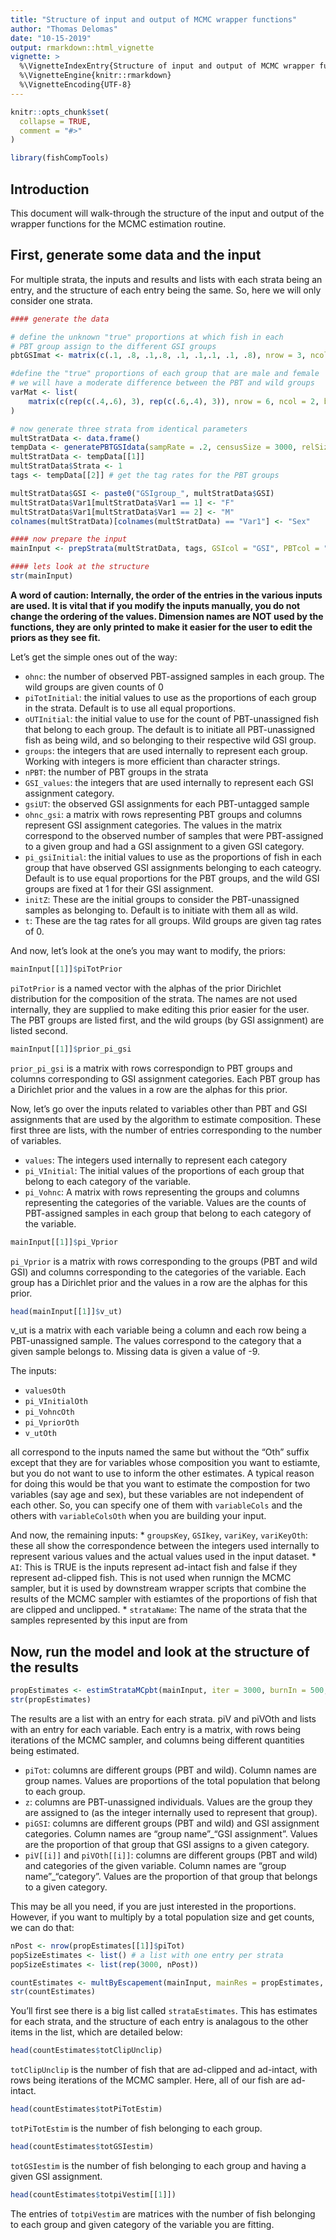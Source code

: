 ```yaml
---
title: "Structure of input and output of MCMC wrapper functions"
author: "Thomas Delomas"
date: "10-15-2019"
output: rmarkdown::html_vignette
vignette: >
  %\VignetteIndexEntry{Structure of input and output of MCMC wrapper functions}
  %\VignetteEngine{knitr::rmarkdown}
  %\VignetteEncoding{UTF-8}
---
```


```r
knitr::opts_chunk$set(
  collapse = TRUE,
  comment = "#>"
)
```

```r
library(fishCompTools)
```

## Introduction
This document will walk-through the structure of the input and output of the wrapper functions for the MCMC estimation routine.

## First, generate some data and the input

For multiple strata, the inputs and results and lists with each strata being an entry, and the structure of each entry being the same. So, here we will only consider one strata.

```r
#### generate the data

# define the unknown "true" proportions at which fish in each
# PBT group assign to the different GSI groups
pbtGSImat <- matrix(c(.1, .8, .1,.8, .1, .1,.1, .1, .8), nrow = 3, ncol = 3, byrow = TRUE)

#define the "true" proportions of each group that are male and female
# we will have a moderate difference between the PBT and wild groups
varMat <- list(
	matrix(c(rep(c(.4,.6), 3), rep(c(.6,.4), 3)), nrow = 6, ncol = 2, byrow = TRUE)
)

# now generate three strata from identical parameters
multStratData <- data.frame()
tempData <- generatePBTGSIdata(sampRate = .2, censusSize = 3000, relSizePBTgroups = c(1,2,3), tagRates = c(.8, .85,.9), physTagRates = 0, true_clipped = 0, true_noclip_H = .4, true_wild = .6, relSizeGSIgroups = c(1,2,1), PBT_GSI_calls = pbtGSImat, varMatList = varMat)
multStratData <- tempData[[1]]
multStratData$Strata <- 1
tags <- tempData[[2]] # get the tag rates for the PBT groups

multStratData$GSI <- paste0("GSIgroup_", multStratData$GSI)
multStratData$Var1[multStratData$Var1 == 1] <- "F"
multStratData$Var1[multStratData$Var1 == 2] <- "M"
colnames(multStratData)[colnames(multStratData) == "Var1"] <- "Sex"

#### now prepare the input
mainInput <- prepStrata(multStratData, tags, GSIcol = "GSI", PBTcol = "GenParentHatchery", strataCol = "Strata", adFinCol = "AdClip", AI = TRUE, variableCols = c("Sex"))

#### lets look at the structure
str(mainInput)

```

**A word of caution: Internally, the order of the entries in the various inputs are used. It is vital that if you modify the inputs manually, you do not change the ordering of the values. Dimension names are NOT used by the functions, they are only printed to make it easier for the user to edit the priors as they see fit.**

Let's get the simple ones out of the way:

* `ohnc`: the number of observed PBT-assigned samples in each group. The wild groups are given counts of 0
* `piTotInitial`: the initial values to use as the proportions of each group in the strata. Default is to use all equal proportions.
* `oUTInitial`: the initial value to use for the count of PBT-unassigned fish that belong to each group. The default is to initiate all PBT-unassigned fish as being wild, and so belonging to their respective wild GSI group.
* `groups`: the integers that are used internally to represent each group. Working with integers is more efficient than character strings.
* `nPBT`: the number of PBT groups in the strata
* `GSI_values`: the integers that are used internally to represent each GSI assignment category.
* `gsiUT`: the observed GSI assignments for each PBT-untagged sample
* `ohnc_gsi`: a matrix with rows representing PBT groups and columns represent GSI assignment categories. The values in the matrix correspond to the observed number of samples that were PBT-assigned to a given group and had a GSI assignment to a given GSI category.
* `pi_gsiInitial`: the initial values to use as the proportions of fish in each group that have observed GSI assignments belonging to each cateogry. Default is to use equal proportions for the PBT groups, and the wild GSI groups are fixed at 1 for their GSI assignment.
* `initZ`: These are the initial groups to consider the PBT-unassigned samples as belonging to. Default is to initiate with them all as wild.
* `t`: These are the tag rates for all groups. Wild groups are given tag rates of 0.

And now, let's look at the one's you may want to modify, the priors:
```r
mainInput[[1]]$piTotPrior
```

`piTotPrior` is a named vector with the alphas of the prior Dirichlet distribution for the composition of the strata. The names are not used internally, they are supplied to make editing this prior easier for the user. The PBT groups are listed first, and the wild groups (by GSI assignment) are listed second.

```r
mainInput[[1]]$prior_pi_gsi
```

`prior_pi_gsi` is a matrix with rows correspondign to PBT groups and columns corresponding to GSI assignment categories. Each PBT group has a Dirichlet prior and the values in a row are the alphas for this prior.


Now, let's go over the inputs related to variables other than PBT and GSI assignments that are used by the algorithm to estimate composition. These first three are lists, with the number of entries corresponding to the number of variables.

* `values`: The integers used internally to represent each category
* `pi_VInitial`: The initial values of the proportions of each group that belong to each category of the variable.
* `pi_Vohnc`: A matrix with rows representing the groups and columns representing the categories of the variable. Values are the counts of PBT-assigned samples in each group that belong to each category of the variable.

```r
mainInput[[1]]$pi_Vprior
```
`pi_Vprior` is a matrix with rows corresponding to the groups (PBT and wild GSI) and columns corresponding to the categories of the variable. Each group has a Dirichlet prior and the values in a row are the alphas for this prior.

```r
head(mainInput[[1]]$v_ut)
```

v_ut is a matrix with each variable being a column and each row being a PBT-unassigned sample. The values correspond to the category that a given sample belongs to. Missing data is given a value of -9.


The inputs:

* `valuesOth`
* `pi_VInitialOth`
* `pi_VohncOth`
* `pi_VpriorOth`
* `v_utOth`

all correspond to the inputs named the same but without the "Oth" suffix except that they are for variables whose composition you want to estiamte, but you do not want to use to inform the other estimates. A typical reason for doing this would be that you want to estimate the compostion for two variables (say age and sex), but these variables are not independent of each other. So, you can specify one of them with `variableCols` and the others with `variableColsOth` when you are building your input.

And now, the remaining inputs:
* `groupsKey`, `GSIkey`, `variKey`, `variKeyOth`: these all show the correspondence between the integers used internally to represent various values and the actual values used in the input dataset.
* `AI`: This is TRUE is the inputs represent ad-intact fish and false if they represent ad-clipped fish. This is not used when runnign the MCMC sampler, but it is used by downstream wrapper scripts that combine the results of the MCMC sampler with estiamtes of the proportions of fish that are clipped and unclipped.
* `strataName`: The name of the strata that the samples represented by this input are from 

## Now, run the model and look at the structure of the results

```r
propEstimates <- estimStrataMCpbt(mainInput, iter = 3000, burnIn = 500, thin = 1, seed = 7)
str(propEstimates)
```

The results are a list with an entry for each strata. piV and piVOth and lists with an entry for each variable. Each entry is a matrix, with rows being iterations of the MCMC sampler, and columns being different quantities being estimated.

* `piTot`: columns are different groups (PBT and wild). Column names are group names. Values are proportions of the total population that belong to each group.
* `z`: columns are PBT-unassigned individuals. Values are the group they are assigned to (as the integer internally used to represent that group).
* `piGSI`: columns are different groups (PBT and wild) and GSI assignment categories. Column names are "group name"_"GSI assignment". Values are the proportion of that group that GSI assigns to a given category.
* `piV[[i]]` and `piVOth[[i]]`: columns are different groups (PBT and wild) and categories of the given variable. Column names are "group name"_"category". Values are the proportion of that group that belongs to a given category.


This may be all you need, if you are just interested in the proportions. However, if you want to multiply by a total population size and get counts, we can do that:


```r
nPost <- nrow(propEstimates[[1]]$piTot)
popSizeEstimates <- list() # a list with one entry per strata
popSizeEstimates <- list(rep(3000, nPost))

countEstimates <- multByEscapement(mainInput, mainRes = propEstimates, popSizes = popSizeEstimates, writeSummary = FALSE)
str(countEstimates)
```

You'll first see there is a big list called `strataEstimates`. This has estimates for each strata, and the structure of each entry is analagous to the other items in the list, which are detailed below:

```r
head(countEstimates$totClipUnclip)
```

`totClipUnclip` is the number of fish that are ad-clipped and ad-intact, with rows being iterations of the MCMC sampler. Here, all of our fish are ad-intact.

```r
head(countEstimates$totPiTotEstim)
```

`totPiTotEstim` is the number of fish belonging to each group.

```r
head(countEstimates$totGSIestim)
```

`totGSIestim` is the number of fish belonging to each group and having a given GSI assignment.


```r
head(countEstimates$totpiVestim[[1]])
```

The entries of `totpiVestim` are matrices with the number of fish belonging to each group and given category of the variable you are fitting.
